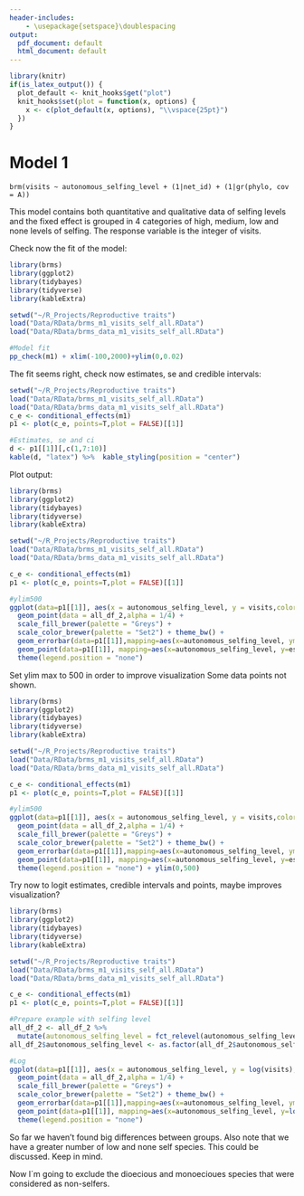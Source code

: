 ```yaml
---
header-includes:
    - \usepackage{setspace}\doublespacing
output:
  pdf_document: default
  html_document: default
---
```


\setlength{\abovedisplayskip}{25pt}
\setlength{\belowdisplayskip}{25pt}
\setlength{\abovedisplayshortskip}{25pt}
\setlength{\belowdisplayshortskip}{25pt}

```r
library(knitr)
if(is_latex_output()) {
  plot_default <- knit_hooks$get("plot")
  knit_hooks$set(plot = function(x, options) { 
    x <- c(plot_default(x, options), "\\vspace{25pt}")
  })
}
```

# Model 1 

```brm(visits ~ autonomous_selfing_level + (1|net_id) + (1|gr(phylo, cov = A))```


This model contains both quantitative and qualitative data of selfing levels and the fixed effect is grouped in 4 categories of high, medium, low and none levels of selfing. The response variable is the integer of visits.

Check now the fit of the model:

```r
library(brms)
library(ggplot2)
library(tidybayes)
library(tidyverse)
library(kableExtra)

setwd("~/R_Projects/Reproductive traits") 
load("Data/RData/brms_m1_visits_self_all.RData")
load("Data/RData/brms_data_m1_visits_self_all.RData")

#Model fit
pp_check(m1) + xlim(-100,2000)+ylim(0,0.02)


```

The fit seems right, check now estimates, se and credible intervals:

```r
setwd("~/R_Projects/Reproductive traits") 
load("Data/RData/brms_m1_visits_self_all.RData")
load("Data/RData/brms_data_m1_visits_self_all.RData")
c_e <- conditional_effects(m1)
p1 <- plot(c_e, points=T,plot = FALSE)[[1]]

#Estimates, se and ci
d <- p1[[1]][,c(1,7:10)]
kable(d, "latex") %>%  kable_styling(position = "center")


```

Plot output: 

```r
library(brms)
library(ggplot2)
library(tidybayes)
library(tidyverse)
library(kableExtra)

setwd("~/R_Projects/Reproductive traits") 
load("Data/RData/brms_m1_visits_self_all.RData")
load("Data/RData/brms_data_m1_visits_self_all.RData")

c_e <- conditional_effects(m1)
p1 <- plot(c_e, points=T,plot = FALSE)[[1]]

#ylim500
ggplot(data=p1[[1]], aes(x = autonomous_selfing_level, y = visits,color = ordered(autonomous_selfing_level))) +
  geom_point(data = all_df_2,alpha = 1/4) + 
  scale_fill_brewer(palette = "Greys") +
  scale_color_brewer(palette = "Set2") + theme_bw() +
  geom_errorbar(data=p1[[1]],mapping=aes(x=autonomous_selfing_level, ymin=lower__, ymax=upper__), width=.1, color="black")+
  geom_point(data=p1[[1]], mapping=aes(x=autonomous_selfing_level, y=estimate__), color="black") + ylab("Visits") + xlab("Selfing level")+
  theme(legend.position = "none")

```

\newpage

Set ylim max to 500 in order to improve visualization Some data points not shown.

```r
library(brms)
library(ggplot2)
library(tidybayes)
library(tidyverse)
library(kableExtra)

setwd("~/R_Projects/Reproductive traits") 
load("Data/RData/brms_m1_visits_self_all.RData")
load("Data/RData/brms_data_m1_visits_self_all.RData")

c_e <- conditional_effects(m1)
p1 <- plot(c_e, points=T,plot = FALSE)[[1]]

#ylim500
ggplot(data=p1[[1]], aes(x = autonomous_selfing_level, y = visits,color = ordered(autonomous_selfing_level))) +
  geom_point(data = all_df_2,alpha = 1/4) + 
  scale_fill_brewer(palette = "Greys") +
  scale_color_brewer(palette = "Set2") + theme_bw() +
  geom_errorbar(data=p1[[1]],mapping=aes(x=autonomous_selfing_level, ymin=lower__, ymax=upper__), width=.1, color="black")+
  geom_point(data=p1[[1]], mapping=aes(x=autonomous_selfing_level, y=estimate__), color="black") + ylab("Visits") + xlab("Selfing level")+
  theme(legend.position = "none") + ylim(0,500)

```

Try now to logit estimates, credible intervals and points, maybe improves visualization?

```r
library(brms)
library(ggplot2)
library(tidybayes)
library(tidyverse)
library(kableExtra)

setwd("~/R_Projects/Reproductive traits") 
load("Data/RData/brms_m1_visits_self_all.RData")
load("Data/RData/brms_data_m1_visits_self_all.RData")

c_e <- conditional_effects(m1)
p1 <- plot(c_e, points=T,plot = FALSE)[[1]]

#Prepare example with selfing level
all_df_2 <- all_df_2 %>%
  mutate(autonomous_selfing_level = fct_relevel(autonomous_selfing_level, levels=c("high", "medium", "low", "none")))
all_df_2$autonomous_selfing_level <- as.factor(all_df_2$autonomous_selfing_level)

#Log
ggplot(data=p1[[1]], aes(x = autonomous_selfing_level, y = log(visits),color = ordered(autonomous_selfing_level))) +
  geom_point(data = all_df_2,alpha = 1/4) + 
  scale_fill_brewer(palette = "Greys") +
  scale_color_brewer(palette = "Set2") + theme_bw() +
  geom_errorbar(data=p1[[1]],mapping=aes(x=autonomous_selfing_level, ymin=log(lower__), ymax=log(upper__)), width=.1, color="black")+
  geom_point(data=p1[[1]], mapping=aes(x=autonomous_selfing_level, y=log(estimate__)), color="black") + ylab("Visits") + xlab("Selfing level")+
  theme(legend.position = "none")


```

So far we haven't found big differences between groups. Also note that we have a greater number of low and none self species. This could be discussed. Keep in mind.

Now I´m going to exclude the dioecious and monoecioues species that were considered as non-selfers.


